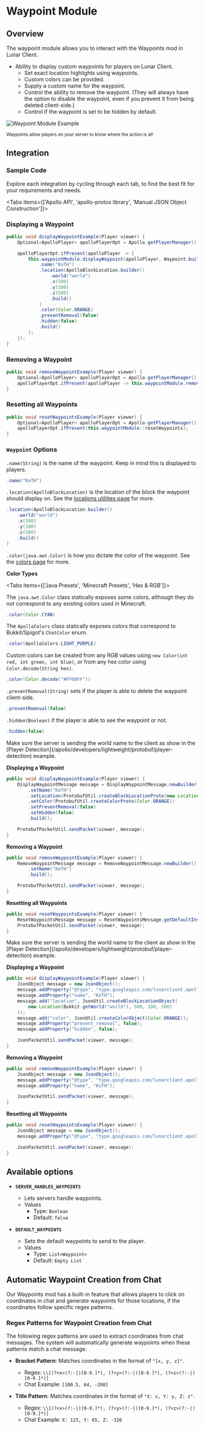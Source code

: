 
# Waypoint Module

## Overview

The waypoint module allows you to interact with the Waypoints mod in Lunar Client.

- Ability to display custom waypoints for players on Lunar Client.
    - Set exact location highlights using waypoints.
    - Custom colors can be provided.
    - Supply a custom name for the waypoint.
    - Control the ability to remove the waypoint. (They will always have the option to disable the waypoint, even if you prevent it from being deleted client-side.)
    - Control if the waypoint is set to be hidden by default.

![Waypoint Module Example](https://i.imgur.com/WN2MY5u.jpeg#center)

<div style={{ textAlign: "center" }}>
    <small>Waypoints allow players on your server to know where the action is at!</small>
</div>

## Integration

### Sample Code
Explore each integration by cycling through each tab, to find the best fit for your requirements and needs.

<Tabs items={['Apollo API', 'apollo-protos library', 'Manual JSON Object Construction']}>

<Tab>

### Displaying a Waypoint

```java
public void displayWaypointExample(Player viewer) {
    Optional<ApolloPlayer> apolloPlayerOpt = Apollo.getPlayerManager().getPlayer(viewer.getUniqueId());

    apolloPlayerOpt.ifPresent(apolloPlayer -> {
        this.waypointModule.displayWaypoint(apolloPlayer, Waypoint.builder()
            .name("KoTH")
            .location(ApolloBlockLocation.builder()
                .world("world")
                .x(500)
                .y(100)
                .z(500)
                .build()
            )
            .color(Color.ORANGE)
            .preventRemoval(false)
            .hidden(false)
            .build()
        );
    });
}
```

### Removing a Waypoint

```java
public void removeWaypointExample(Player viewer) {
    Optional<ApolloPlayer> apolloPlayerOpt = Apollo.getPlayerManager().getPlayer(viewer.getUniqueId());
    apolloPlayerOpt.ifPresent(apolloPlayer -> this.waypointModule.removeWaypoint(apolloPlayer, "KoTH"));
}
```

### Resetting all Waypoints

```java
public void resetWaypointsExample(Player viewer) {
    Optional<ApolloPlayer> apolloPlayerOpt = Apollo.getPlayerManager().getPlayer(viewer.getUniqueId());
    apolloPlayerOpt.ifPresent(this.waypointModule::resetWaypoints);
}
```

### `Waypoint` Options

`.name(String)` is the name of the waypoint. Keep in mind this is displayed to players.

```java
.name("KoTH")
```

`.location(ApolloBlockLocation)` is the location of the block the waypoint should display on. See the [locations utilities page](/apollo/developers/utilities/locations) for more.

```java
.location(ApolloBlockLocation.builder()
    .world("world")
    .x(500)
    .y(100)
    .z(500)
    .build()
)
```

`.color(java.awt.Color)` is how you dictate the color of the waypoint. See the [colors page](/apollo/developers/utilities/colors) for more.

**Color Types**

<Tabs items={['Java Presets', 'Minecraft Presets', 'Hex & RGB']}>
<Tab>

The `java.awt.Color` class statically exposes some colors, although they do not correspond to any existing colors used in Minecraft.

```java
.color(Color.CYAN)
```

</Tab>

<Tab>

The `ApolloColors` class statically exposes colors that correspond to Bukkit/Spigot's `ChatColor` enum.

```java
.color(ApolloColors.LIGHT_PURPLE)
```

</Tab>

<Tab>

Custom colors can be created from any RGB values using `new Color(int red, int green, int blue)`, or from any hex color using `Color.decode(String hex)`.

```java
.color(Color.decode("#FF00FF"))
```

</Tab>
</Tabs>

`.preventRemoval(String)` sets if the player is able to delete the waypoint client-side.

```java
.preventRemoval(false)
```

`.hidden(Boolean)` if the player is able to see the waypoint or not.

```java
.hidden(false)
```

</Tab>

<Tab>

<Callout type="warning">
    Make sure the server is sending the world name to the client as show in the [Player Detection](/apollo/developers/lightweight/protobuf/player-detection) example.
</Callout>

**Displaying a Waypoint**

```java
public void displayWaypointExample(Player viewer) {
    DisplayWaypointMessage message = DisplayWaypointMessage.newBuilder()
        .setName("KoTH")
        .setLocation(ProtobufUtil.createBlockLocationProto(new Location(viewer.getWorld(), 500, 100, 500)))
        .setColor(ProtobufUtil.createColorProto(Color.ORANGE))
        .setPreventRemoval(false)
        .setHidden(false)
        .build();

    ProtobufPacketUtil.sendPacket(viewer, message);
}
```

**Removing a Waypoint**

```java
public void removeWaypointExample(Player viewer) {
    RemoveWaypointMessage message = RemoveWaypointMessage.newBuilder()
        .setName("KoTH")
        .build();

    ProtobufPacketUtil.sendPacket(viewer, message);
}
```

**Resetting all Waypoints**

```java
public void resetWaypointsExample(Player viewer) {
    ResetWaypointsMessage message = ResetWaypointsMessage.getDefaultInstance();
    ProtobufPacketUtil.sendPacket(viewer, message);
}
```

</Tab>

<Tab>

<Callout type="warning">
    Make sure the server is sending the world name to the client as show in the [Player Detection](/apollo/developers/lightweight/protobuf/player-detection) example.
</Callout>

**Displaying a Waypoint**

```java
public void displayWaypointExample(Player viewer) {
    JsonObject message = new JsonObject();
    message.addProperty("@type", "type.googleapis.com/lunarclient.apollo.waypoint.v1.DisplayWaypointMessage");
    message.addProperty("name", "KoTH");
    message.add("location", JsonUtil.createBlockLocationObject(
        new Location(Bukkit.getWorld("world"), 500, 100, 500)
    ));
    message.add("color", JsonUtil.createColorObject(Color.ORANGE));
    message.addProperty("prevent_removal", false);
    message.addProperty("hidden", false);

    JsonPacketUtil.sendPacket(viewer, message);
}
```

**Removing a Waypoint**

```java
public void removeWaypointExample(Player viewer) {
    JsonObject message = new JsonObject();
    message.addProperty("@type", "type.googleapis.com/lunarclient.apollo.waypoint.v1.RemoveWaypointMessage");
    message.addProperty("name", "KoTH");

    JsonPacketUtil.sendPacket(viewer, message);
}
```

**Resetting all Waypoints**

```java
public void resetWaypointsExample(Player viewer) {
    JsonObject message = new JsonObject();
    message.addProperty("@type", "type.googleapis.com/lunarclient.apollo.waypoint.v1.ResetWaypointsMessage");

    JsonPacketUtil.sendPacket(viewer, message);
}
```

</Tab>

</Tabs>


## Available options

- __`SERVER_HANDLES_WAYPOINTS`__
    - Lets servers handle waypoints.
    - Values
        - Type: `Boolean`
        - Default: `false`

- __`DEFAULT_WAYPOINTS`__
    - Sets the default waypoints to send to the player.
    - Values
        - Type: `List<Waypoint>`
        - Default: `Empty List`

## Automatic Waypoint Creation from Chat

Our Waypoints mod has a built-in feature that allows players to click on coordinates in chat and generate waypoints for those locations, if the coordinates follow specific regex patterns.

### Regex Patterns for Waypoint Creation from Chat

The following regex patterns are used to extract coordinates from chat messages. The system will automatically generate waypoints when these patterns match a chat message.

- **Bracket Pattern**: Matches coordinates in the format of `"[x, y, z]"`. 
  - Regex: `\\[(?<x>(?:-|)[0-9.]*), (?<y>(?:-|)[0-9.]*), (?<z>(?:-|)[0-9.]*)]`
  - Chat Example: `[100.5, 64, -200]`


- **Title Pattern**: Matches coordinates in the format of `"X: x, Y: y, Z: z"`.
    - Regex: `\\[(?<x>(?:-|)[0-9.]*), (?<y>(?:-|)[0-9.]*), (?<z>(?:-|)[0-9.]*)]`
    - Chat Example: `X: 123, Y: 65, Z: -320`
